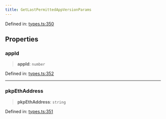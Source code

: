 ```yaml
---
title: GetLastPermittedAppVersionParams
---
```


Defined in: [types.ts:350](https://github.com/LIT-Protocol/Vincent/blob/73da7c01d4eb076a0ff8650f85c7adf29f486588/packages/libs/contracts-sdk/src/types.ts#L350)

## Properties

### appId

> **appId**: `number`

Defined in: [types.ts:352](https://github.com/LIT-Protocol/Vincent/blob/73da7c01d4eb076a0ff8650f85c7adf29f486588/packages/libs/contracts-sdk/src/types.ts#L352)

***

### pkpEthAddress

> **pkpEthAddress**: `string`

Defined in: [types.ts:351](https://github.com/LIT-Protocol/Vincent/blob/73da7c01d4eb076a0ff8650f85c7adf29f486588/packages/libs/contracts-sdk/src/types.ts#L351)

